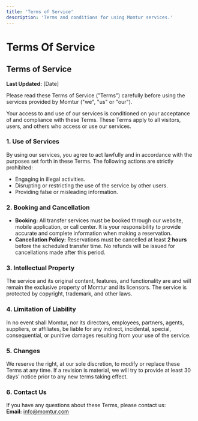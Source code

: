 ```yaml
---
title: 'Terms of Service'
description: 'Terms and conditions for using Momtur services.'
---
```


# Terms Of Service

## Terms of Service

**Last Updated:** [Date]

Please read these Terms of Service ("Terms") carefully before using the services provided by Momtur ("we", "us" or "our").

Your access to and use of our services is conditioned on your acceptance of and compliance with these Terms. These Terms apply to all visitors, users, and others who access or use our services.

### 1. Use of Services

By using our services, you agree to act lawfully and in accordance with the purposes set forth in these Terms. The following actions are strictly prohibited:
- Engaging in illegal activities.
- Disrupting or restricting the use of the service by other users.
- Providing false or misleading information.

### 2. Booking and Cancellation

- **Booking:** All transfer services must be booked through our website, mobile application, or call center. It is your responsibility to provide accurate and complete information when making a reservation.
- **Cancellation Policy:** Reservations must be cancelled at least **2 hours** before the scheduled transfer time. No refunds will be issued for cancellations made after this period.

### 3. Intellectual Property

The service and its original content, features, and functionality are and will remain the exclusive property of Momtur and its licensors. The service is protected by copyright, trademark, and other laws.

### 4. Limitation of Liability

In no event shall Momtur, nor its directors, employees, partners, agents, suppliers, or affiliates, be liable for any indirect, incidental, special, consequential, or punitive damages resulting from your use of the service.

### 5. Changes

We reserve the right, at our sole discretion, to modify or replace these Terms at any time. If a revision is material, we will try to provide at least 30 days' notice prior to any new terms taking effect.

### 6. Contact Us

If you have any questions about these Terms, please contact us:
<br/>
**Email:** info@momtur.com